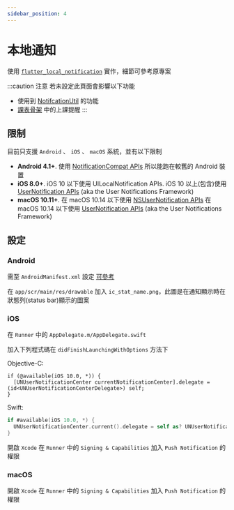 ```yaml
---
sidebar_position: 4
---
```


# 本地通知

使用 [`flutter_local_notification`](https://pub.dev/packages/flutter_local_notifications) 實作，細節可參考原專案

:::caution 注意
若未設定此頁面會影響以下功能

- 使用到 [NotifcationUtil](../api-utils/notification-utils) 的功能
- [課表骨架](../api-scaffolds/course-scaffold) 中的上課提醒
:::

## 限制

目前只支援 `Android` 、 `iOS` 、 `macOS` 系統，並有以下限制

* **Android 4.1+**. 使用 [NotificationCompat APIs](https://developer.android.com/reference/androidx/core/app/NotificationCompat) 所以能跑在較舊的 Android 裝置
* **iOS 8.0+**. iOS 10 以下使用 UILocalNotification APIs. iOS 10 以上(包含)使用 [UserNotification APIs](https://developer.apple.com/documentation/usernotifications) (aka the User Notifications Framework)
* **macOS 10.11+**. 在 macOS 10.14 以下使用 [NSUserNotification APIs](https://developer.apple.com/documentation/foundation/nsusernotification) 在 macOS 10.14 以下使用 [UserNotification APIs](https://developer.apple.com/documentation/usernotifications) (aka the User Notifications Framework)

## 設定

### Android 


需至 `AndroidManifest.xml` 設定 [可參考](https://github.com/MaikuB/flutter_local_notifications/blob/master/flutter_local_notifications/example/android/app/src/main/AndroidManifest.xml#L49-L57)

在 `app/scr/main/res/drawable` 加入 `ic_stat_name.png`，此圖是在通知顯示時在狀態列(status bar)顯示的圖案

### iOS

在 `Runner` 中的 `AppDelegate.m/AppDelegate.swift`

加入下列程式碼在 `didFinishLaunchingWithOptions` 方法下

Objective-C:
```objc title='AppDelegate.m'
if (@available(iOS 10.0, *)) {
  [UNUserNotificationCenter currentNotificationCenter].delegate = (id<UNUserNotificationCenterDelegate>) self;
}
```

Swift:
```swift title='AppDelegate.swift'
if #available(iOS 10.0, *) {
  UNUserNotificationCenter.current().delegate = self as? UNUserNotificationCenterDelegate
}
```

開啟 `Xcode` 在 `Runner` 中的 `Signing & Capabilities` 加入 `Push Notification` 的權限

### macOS

開啟 `Xcode` 在 `Runner` 中的 `Signing & Capabilities` 加入 `Push Notification` 的權限
